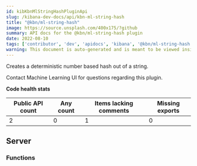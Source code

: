 ```yaml
---
id: kibKbnMlStringHashPluginApi
slug: /kibana-dev-docs/api/kbn-ml-string-hash
title: "@kbn/ml-string-hash"
image: https://source.unsplash.com/400x175/?github
summary: API docs for the @kbn/ml-string-hash plugin
date: 2022-08-10
tags: ['contributor', 'dev', 'apidocs', 'kibana', '@kbn/ml-string-hash']
warning: This document is auto-generated and is meant to be viewed inside our experimental, new docs system. Reach out in #docs-engineering for more info.
---
```


Creates a deterministic number based hash out of a string.

Contact Machine Learning UI for questions regarding this plugin.

**Code health stats**

| Public API count  | Any count | Items lacking comments | Missing exports |
|-------------------|-----------|------------------------|-----------------|
| 2 | 0 | 1 | 0 |

## Server

### Functions
<DocDefinitionList data={kbnMlStringHashObj.server.functions}/>

